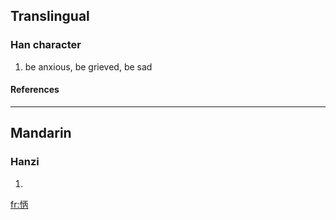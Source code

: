 ==Translingual==
===Han character===
{{Han char|rn=61|rad=心|as=05|sn=8|four=9102<sub>7</sub>|canj=心一人月 (PMOB)}}
# be anxious, be grieved, be sad
====References====
{{Han ref|kx=0382.220|dkj=10495|dj=0712.120|hdz=42284.030|uh=6032|ud=24626|bh=CC7D|bd=52349}}
----
==Mandarin==
===Hanzi===
{{cmn-hanzi|pin=[[bǐng]] ([[bing3]])|wg=ping<sup>3</sup>}}
# {{defn|Mandarin}}

[[fr:怲]]